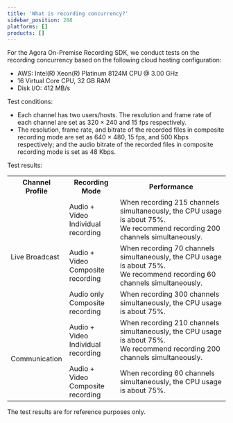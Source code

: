 ```yaml
---
title: 'What is recording concurrency?'
sidebar_position: 288
platforms: []
products: []
---
```



For the Agora On-Premise Recording SDK, we conduct tests on the recording concurrency based on the following cloud hosting configuration:

- AWS: Intel(R) Xeon(R) Platinum 8124M CPU @ 3.00 GHz
- 16 Virtual Core CPU, 32 GB RAM
- Disk I/O: 412 MB/s

Test conditions:

- Each channel has two users/hosts. The resolution and frame rate of each channel are set as 320 × 240 and 15 fps respectively.
- The resolution, frame rate, and bitrate of the recorded files in composite recording mode are set as 640 × 480, 15 fps, and 500 Kbps respectively; and the audio bitrate of the recorded files in composite recording mode is set as 48 Kbps.

Test results:

<table>
  <tr>
    <th>Channel Profile</th>
    <th>Recording Mode</th>
    <th>Performance</th>
  </tr>
  <tr>
    <td rowspan="3">Live Broadcast</td>
    <td>
      Audio + Video
      <br />
      Individual recording
    </td>
    <td>
      When recording 215 channels simultaneously, the CPU usage is about 75%.
      <br />
      We recommend recording 200 channels simultaneously.
    </td>
  </tr>
  <tr>
    <td>
      Audio + Video
      <br />
      Composite recording
    </td>
    <td>
      When recording 70 channels simultaneously, the CPU usage is about 75%.
      <br />
      We recommend recording 60 channels simultaneously.
    </td>
  </tr>
  <tr>
    <td>
      Audio only
      <br />
      Composite recording
    </td>
    <td>
      When recording 300 channels simultaneously, the CPU usage is about 75%.
    </td>
  </tr>
  <tr>
    <td rowspan="2">Communication</td>
    <td>
      Audio + Video
      <br />
      Individual recording
    </td>
    <td>
      When recording 210 channels simultaneously, the CPU usage is about 75%.
      <br />
      We recommend recording 200 channels simultaneously.
    </td>
  </tr>
  <tr>
    <td>
      Audio + Video
      <br />
      Composite recording
    </td>
    <td>
      When recording 60 channels simultaneously, the CPU usage is about 75%.
    </td>
  </tr>
</table>

The test results are for reference purposes only.
